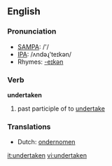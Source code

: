 ==English==

===Pronunciation===
*[[w:SAMPA|SAMPA]]: /'/
*[[w:IPA|IPA]]: /ʌndəɻ'teɪkən/
*Rhymes: [[Rhymes:English:-eɪkən|-eɪkən]]

===Verb===
'''undertaken'''

# past participle of to [[undertake]]

===Translations===
*Dutch: [[ondernomen]]

[[it:undertaken]]
[[vi:undertaken]]